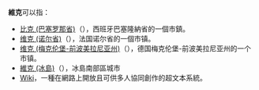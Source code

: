 '''維克'''可以指：
* [[比克_(巴塞罗那省)|比克 (巴塞罗那省)]]（{{lang-ca|Vic}}），西班牙巴塞隆納省的一個市鎮。
* [[维克_(诺尔省)|维克 (诺尔省)]]（{{lang-fr|Vicq}}），法国诺尔省的一個市镇。
* [[维克_(梅克伦堡-前波美拉尼亚州)|维克 (梅克伦堡-前波美拉尼亚州)]]（{{lang-de|Wiek}}），德国梅克伦堡-前波美拉尼亚州的一个市镇。
* [[維克_(冰島)|維克 (冰島)]]（{{lang-is|Vík í Mýrdal}}），冰島南部區城市
* [[Wiki|Wiki]]，一種在網路上開放且可供多人協同創作的超文本系統。

{{消歧义|W維|Cat=二字消歧义}}